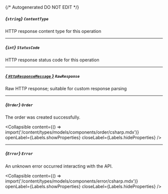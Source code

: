 {/* Autogenerated DO NOT EDIT  */}

##### *{`string`}* `ContentType`
HTTP response content type for this operation

---
##### *{`int`}* `StatusCode`
HTTP response status code for this operation

---
##### [*{ `HttpResponseMessage` }*](https://learn.microsoft.com/en-us/dotnet/api/system.net.http.httpresponsemessage?view=net-5.0) `RawResponse`
Raw HTTP response; suitable for custom response parsing

---
##### *{`Order`}* `Order`
The order was created successfully.

<Collapsible content={() => import('/content/types/models/components/order/csharp.mdx')} openLabel={Labels.showProperties} closeLabel={Labels.hideProperties} />


---
##### *{`Error`}* `Error`
An unknown error occurred interacting with the API.

<Collapsible content={() => import('/content/types/models/components/error/csharp.mdx')} openLabel={Labels.showProperties} closeLabel={Labels.hideProperties} />



